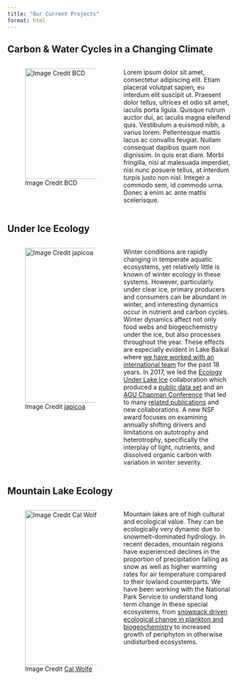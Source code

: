 ```yaml
---
title: "Our Current Projects"
format: html
---
```


## Carbon & Water Cycles in a Changing Climate
::: columns
::: {.column width="50%"}

![Image Credit BCD](images/tempimg.jpg){width=250px}
:::

::: {.column width="50%"}
Lorem ipsum dolor sit amet, consectetur adipiscing elit. Etiam placerat volutpat sapien, eu interdum elit suscipit ut. Praesent dolor tellus, ultrices et odio sit amet, iaculis porta ligula. Quisque rutrum auctor dui, ac iaculis magna eleifend quis. Vestibulum a euismod nibh, a varius lorem. Pellentesque mattis lacus ac convallis feugiat. Nullam consequat dapibus quam non dignissim. In quis erat diam. Morbi fringilla, nisi at malesuada imperdiet, nisi nunc posuere tellus, at interdum turpis justo non nisl. Integer a commodo sem, id commodo urna. Donec a enim ac ante mattis scelerisque.

:::
:::
## Under Ice Ecology
::: columns
::: {.column width="50%"}

![Image Credit [japicoa](https://commons.wikimedia.org/wiki/File:Lago_Baikal_en_Invierno.jpg)](images/Lago_Baikal_en_Invierno_baikal_ice_ccby_japicoa.jpg){width=350px}
:::

::: {.column width="50%"}
Winter conditions are rapidly changing in temperate aquatic ecosystems, yet relatively little is known of winter ecology in these systems. However, particularly under clear ice, primary producers and consumers can be abundant in winter, and interesting dynamics occur in nutrient and carbon cycles. Winter dynamics affect not only food webs and biogeochemistry under the ice, but also processes throughout the year. These effects are especially evident in Lake Baikal where [we have worked with an international team](https://www.nytimes.com/2008/05/06/science/earth/06lake.html) for the past 18 years. In 2017, we led the [Ecology Under Lake Ice](https://www.nceas.ucsb.edu/workinggroups/ecology-under-lake-ice) collaboration which produced a [public data set](https://knb.ecoinformatics.org/view/doi%3A10.5063%2FF12V2D1V) and an [AGU Chapman Conference](https://connect.agu.org/aguchapmanconference/upcoming-chapmans/winter-limnology) that led to many [related publications](https://agupubs.onlinelibrary.wiley.com/doi/toc/10.1002/(ISSN)2169-8961.WINTERLIMNO) and new collaborations. A new NSF award focuses on examining annually shifting drivers and limitations on autotrophy and heterotrophy, specifically the interplay of light, nutrients, and dissolved organic carbon with variation in winter severity.

:::
:::
## Mountain Lake Ecology
::: columns
::: {.column width="50%"}

![Image Credit [Cal Wolfe](https://commons.wikimedia.org/wiki/File:Reflection_Lakes,_Mt._Rainier_National_Park_-_panoramio.jpg#filelinks)](images/rainier.jpg){width=350px}
:::

::: {.column width="50%"}
Mountain lakes are of high cultural and ecological value. They can be ecologically very dynamic due to snowmelt-dominated hydrology. In recent decades, mountain regions have experienced declines in the proportion of precipitation falling as snow as well as higher warming rates for air temperature compared to their lowland counterparts. We have been working with the National Park Service to understand long term change in these special ecosystems, from [snowpack driven ecological change in plankton and biogeochemistry](https://aslopubs.onlinelibrary.wiley.com/doi/full/10.1002/lno.12188) to increased growth of periphyton in otherwise undisturbed ecosystems.

:::
:::